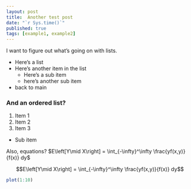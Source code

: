 ```yaml
---
layout: post
title:  Another test post
date: "`r Sys.time()`"
published: true
tags: [example1, example2]
---
```


I want to figure out what's going on with lists.

* Here's a list
* Here's another item in the list
  + Here's a sub item
  + here's another sub item
* back to main

### And an ordered list?

1. Item 1
2. Item 2
3. Item 3
  + Sub item

Also, equations? $E\left[Y\mid X\right] = \int_{-\infty}^\infty \frac{yf(x,y)}{f(x)} dy$

$$E\left[Y\mid X\right] = \int_{-\infty}^\infty \frac{yf(x,y)}{f(x)} dy$$

```r
plot(1:10)
```
